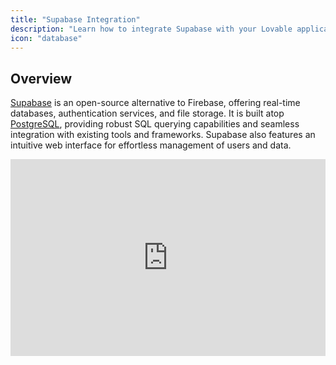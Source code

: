 ```yaml
---
title: "Supabase Integration"
description: "Learn how to integrate Supabase with your Lovable application"
icon: "database"
---
```


## Overview

[Supabase](https://supabase.com/) is an open-source alternative to Firebase, offering real-time databases, authentication services, and file storage. It is built atop [PostgreSQL](https://www.postgresql.org/), providing robust SQL querying capabilities and seamless integration with existing tools and frameworks. Supabase also features an intuitive web interface for effortless management of users and data.

<iframe width="100%" height="315" src="https://www.youtube.com/embed/-sSOyO0FiPE?si=WljVA-E0YU4LObMY" title="YouTube video player" frameborder="0" allow="accelerometer; autoplay; clipboard-write; encrypted-media; gyroscope; picture-in-picture; web-share" referrerpolicy="strict-origin-when-cross-origin" allowfullscreen />

### FAQ 

<AccordionGroup>
  <Accordion title="What is Supabase and how does it help Lovable users?">
    Supabase is an open-source backend-as-a-service that provides authentication, databases (PostgreSQL), storage, and real-time capabilities. It helps Lovable users by handling data storage, authentication, and other backend functionalities without requiring manual setup.
  </Accordion>
  <Accordion title="Do I need a separate subscription for Lovable and Supabase?">
    Both Lovable and Supabase offer free tiers. However, if you need additional features, scalability, or more extensive use, you may need to subscribe to their paid plans separately.
  </Accordion>
  <Accordion title="How do I connect Lovable with Supabase?">
    1. In the Lovable editor, go to the **Integrations** section.
    2. Click **Connect to Supabase** and follow the authentication steps.
    3. If needed, create a new Supabase project within Lovable.
    4. Lovable will automatically generate the necessary database schema and connect it to your project.
  </Accordion>
  <Accordion title="Can I connect Lovable with automation tools like Make.com or Zapier?">
    Yes, Lovable supports integration with external automation tools like Make.com and Zapier. These integrations can be set up through API endpoints.
  </Accordion>
  <Accordion title=" How does Supabase handle scalability?">
    Supabase uses **PostgreSQL**, one of the world’s most scalable databases. It supports millions of rows and can handle high-traffic applications efficiently. Users on the **Pro Plan** or higher can access additional scaling features.
  </Accordion>
  <Accordion title="How do I add real-time features like chat or live comments?">
    Supabase provides **real-time capabilities** that Lovable can integrate with. You can:

    - Add real-time listeners for comments or updates.
    - Use **Supabase Storage** for image and file uploads.
    - Enable live chat features in your app.
  </Accordion>
  <Accordion title="Is there a limit to file uploads on Supabase?">
    Supabase allows file uploads (images, videos, PDFs) with a **50MB limit on the free plan**. The **Pro Plan** supports resumable uploads for larger files.
  </Accordion>
  <Accordion title="How do I configure authentication in Supabase?">
    Lovable automatically sets up authentication, but you may need to:

    - Go to **Supabase Dashboard > Authentication**.
    - Enable **Email Sign-in/Sign-up**.
    - Disable email confirmation for easier local testing.
  </Accordion>
  <Accordion title="Can I have multiple Lovable projects connected to one Supabase database?">
    Yes, multiple Lovable projects can share the same Supabase backend, making it possible to create various front-end interfaces for a single database.
  </Accordion>
  <Accordion title="How do I prevent database changes from affecting my live app?">
    Currently, Lovable doesn’t have separate staging and production environments, but **Supabase Branching** allows you to create test environments before pushing changes to production.
  </Accordion>
  <Accordion title="Can I use Supabase AI Assistant to generate SQL queries?">
    Yes\! Supabase AI Assistant helps generate complex SQL queries, making it easier to interact with your database without deep SQL knowledge.
  </Accordion>
  <Accordion title="How do I handle payments in Lovable?">
    You can integrate Stripe or other payment services using Supabase **Edge Functions** to handle transactions securely.
  </Accordion>
</AccordionGroup>

## Introduction to Supabase

<iframe width="100%" height="315" src="https://www.youtube.com/embed/V_2aZCjrTJo" title="YouTube video player" frameborder="0" allow="accelerometer; autoplay; clipboard-write; encrypted-media; gyroscope; picture-in-picture" allowfullscreen />

To incorporate Supabase into your Lovable application, start with these steps:

## Supabase setup

Connecting your Lovable app to Supabase is straightforward. Simply follow the steps following steps:

<Steps>
  <Step title="Create a Supabase account">
    Register a new Supabase account [here](https://app.supabase.com/sign-up) or [sign in](https://app.supabase.com/sign-in) if you already have one.

    <iframe width="100%" height="315" src="https://www.youtube.com/embed/g8CvOq3b-sg" title="YouTube video player" frameborder="0" allow="accelerometer; autoplay; clipboard-write; encrypted-media; gyroscope; picture-in-picture" allowfullscreen />
  </Step>
  <Step title="Create a new project in Supabase.">
    Click on + New Project, complete the necessary fields, and allow a few minutes for setup.

    <iframe width="100%" height="315" src="https://www.youtube.com/embed/z6eDOn1613U?si=OhuL1AdNObVYFkbY" title="YouTube video player" frameborder="0" allow="accelerometer; autoplay; clipboard-write; encrypted-media; gyroscope; picture-in-picture; web-share" referrerpolicy="strict-origin-when-cross-origin" allowfullscreen />
  </Step>
  <Step title="Connect Supabase to Lovable">
    1. In your Lovable Editor, locate the Supabase button in the navbar. Click on it and select "Connect Supabase".
    2. You will be redirected to a page where you will be able to select the relevant organisation.
    3. You will be then redirected back to Lovable, where you will need to select the relevant project within that organisation.

    After completing these steps, you will have to wait some seconds for your Supabase integration to finish. Look at the chat for this confirmation.
  </Step>
</Steps>

## Adding Authentication with Supabase

This section details how to integrate the Supabase Authentication service into your Lovable project, providing specific guidelines for setup and usage.

<iframe width="100%" height="315" src="https://www.youtube.com/embed/LHpMUj-Jf_k" title="YouTube video player" frameborder="0" allow="accelerometer; autoplay; clipboard-write; encrypted-media; gyroscope; picture-in-picture" allowfullscreen />

### Initial setup

To initiate authentication, ensure that you have already connected Supabase project to your Lovable project.

To add a basic login page to your project, simply run a prompt similar to the one below.

<Note>
  Example prompt:

  ```
  Add login
  ```
</Note>

You can then create a user by either:

- Creating a user directly via the Supabase Dashboard by navigating Supabase -> Authentication -> Users -> Add user.
- Signing up via the login page you've added

We recommend that you disable the email verification step for now, which you can do in Supabase -> Authentication -> Providers -> Email -> Disable "Confirm email".

### Adding Google Authentication

<iframe width="100%" height="315" src="https://www.youtube.com/embed/W6-_0-Eekio?si=8WkxiJn0oe4wfSbe" title="YouTube video player" frameborder="0" allow="accelerometer; autoplay; clipboard-write; encrypted-media; gyroscope; picture-in-picture; web-share" referrerpolicy="strict-origin-when-cross-origin" allowfullscreen />

## Storing data with Supabase

Supabase offers a comprehensive Postgres database solution. Supabase enhances the PostgreSQL experience by providing tools that simplify database management. These include a table view that resembles a spreadsheet, capabilities to manage and replicate data relationships, a SQL editor, real-time database interactions, automated backups, and easy data import from CSV or Excel files. Additionally, users can activate various PostgreSQL extensions via the Supabase dashboard.

<iframe width="100%" height="315" src="https://www.youtube.com/embed/V5LdDEuCli4" title="YouTube video player" frameborder="0" allow="accelerometer; autoplay; clipboard-write; encrypted-media; gyroscope; picture-in-picture" allowfullscreen />

In order to start building UI that uses your data stored in Supabase simply:

<Steps>
  <Step title="Step 1">
    Ask Lovable to create a new feature and that you expect the data to be stored in Supabase.
  </Step>
  <Step title="Step 2">
    Lovable will then provide you with a SQL snippet that you can run in the SQL editor in Supabase to create the table(s).
  </Step>
  <Step title="Step 3">
    Once you confirm that you have run the SQL snippet, then Lovable will update the UI to allow you to interact with the data stored in Supabase.
  </Step>
</Steps>

## Storing secrets with Supabase

If you are connected to Supabase, secret keys can be added to Lovable in two ways:

1. In the project settings.
2. In the chat if you ask it to show the secrets form.

These keys will be stored safely in Supabase's edge function secret manager.
These keys will be used when running Edge Functions and will let them connect to services as OpenAI, Stripe, Anthropic and more.

## Edge Functions with Supabase

<iframe width="100%" height="315" src="https://www.youtube.com/embed/p_hKIDlxXp0" title="YouTube video player" frameborder="0" allow="accelerometer; autoplay; clipboard-write; encrypted-media; gyroscope; picture-in-picture" allowfullscreen />

You can also use Edge Functions to add powerful backend features like:

- Using AI to enhance your app's capabilities
- Sending emails to your users
- Processing payments
- Running scheduled tasks

Lovable will write and deploy Edge Functions to your Supabase project when implementing backend functionality.

When troublehsooting, you  can visit the the logs for your Edge Function in Supabase -> Functions -> Logs.

<Warning>
  Important Note: Before you deploy your app to production or use any real data, you will need to review and set up the appropriate RLS policies. Lovable can help with that.
</Warning>